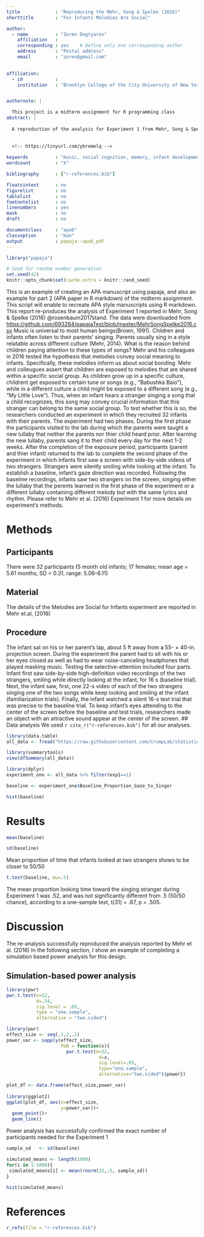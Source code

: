 ```yaml
---
title             : "Reproducing the Mehr, Song & Spelke (2016)"
shorttitle        : "For Infants Melodies Are Social"

author: 
  - name          : "Zoren Degtyarev"
    affiliation   : 
    corresponding : yes    # Define only one corresponding author
    address       : "Postal address"
    email         : "zoren@gmail.com"
 

affiliation:
  - id            : 
    institution   : "Brooklyn College of the City University of New York"


authornote: |

  This project is a midterm assignment for R programming class
abstract: |
  
  A reproduction of the analysis for Experiment 1 from Mehr, Song & Spelke (2016). Five month old infants were exposed to one of two novel songs containing different melodies with lyrics and rhythms being the same. Infants either heard the songs through a toy in which their parent's voice was recorded or heard it live by a friendly unfamiliar person initially and later through video recording. Infant's selective attention was tested by having them listen to two presentations of either familiar or unfamiliar songs. Infants payed attention to the familiar song, sung by their parent in the past. No infant preference was observed between the toy onto which parent's voice was recorde or a video recording of an unfamiliar person, briefly met by an infant initially. Infants in the later two conditions retained the memory of the melody for longer than 8 months. These findings suggest that songs performed by parents at home convey social meaning to a child.
  
  
  <!-- https://tinyurl.com/ybremelq -->
  
keywords          : "music, social cognition, memory, infant development, open data, open materials"
wordcount         : "X"

bibliography      : ["r-references.bib"]

floatsintext      : no
figurelist        : no
tablelist         : no
footnotelist      : no
linenumbers       : yes
mask              : no
draft             : no

documentclass     : "apa6"
classoption       : "man"
output            : papaja::apa6_pdf
---
```


```r
library("papaja")
```

```r
# Seed for random number generation
set.seed(42)
knitr::opts_chunk$set(cache.extra = knitr::rand_seed)
```

  This is an example of creating an APA manuscript using papaja, and also an example for part 2 (APA paper in R markdown) of the midterm assignment. This script will enable to recreate APA style manuscripts using R markdown. This report re-produces the analysis of Experiment 1  reported in Mehr, Song & Spelke (2016) @rosenbaum2017stand. The data were downloaded from [https://github.com/693284/papajaTest/blob/master/MehrSongSpelke2016.csv](https://github.com/693284/papajaTest/blob/master/MehrSongSpelke2016.csv)
   Music is universal to most human beings(Brown, 1991). Children and infants often listen to their parents' singing. Parents usually sing in a style relatable across different culture (Mehr, 2014). What is the reason behind children paying attention to these types of songs? Mehr and his colleagues in 2016 tested the hypothesis that melodies convey social meaning to infants. Specifically, these melodies inform us about social bonding. 
    Mehr and colleugues assert that children are exposed to melodies that are shared within a specific social group. As children grow up in a specific culture, childrent get exposed to certain tune or songs (e.g., “Babushka Baio”), while in a different culture a child might be exposed to a different song (e.g., "My Little Love"). Thus, when an infant hears a stranger singing a song that a child recognizes, this song may convey crucial information that this stranger can belong to the same social group.
    To test whether this is so, the researchers conducted an experiment in which they recruited 32 infants with their parents. The experiment had two phases. During the first phase the participants visited to the lab during which the parents were taught a new lullaby that neither the parents nor thier child heard prior. After learning the new lullaby, parents sang it to their child every day for the next 1-2 weeks. After the completion of the exposure period, participants (parent and thier infant) returned to the lab to complete the second phase of the experiment in which infants first saw a screen with side-by-side videos of two strangers. Strangers were silently smiling while looking at the infant. To establish a baseline, infant's gaze direction was recorded. Following the baseline recordings, infants saw two strangers on the screen, singing either the lullaby that the perents learned in the first phase of the experiment or a different lullaby containing different melody but with the same lyrics and rhythm. Please refer to Mehr et al. (2016) Experiment 1 for more details on experiment's methods.   

 
# Methods

## Participants
There were 32 participants (5 month old infants; 17 females; mean age = 5.61 months, SD = 0.31, range: 5.06–6.11)

## Material
The details of the Melodies are Social for Infants experiment are reported in Mehr et.al, (2016)

## Procedure
The infant sat on his or her parent’s lap, about 5 ft away from a 55- × 40-in. projection screen. During the experiment the parent had to sit with his or her eyes closed as well as had to wear noise-canceling headphones that played masking music. Testing the selective-attention included four parts. Infant first saw side-by-side high-definition video recordings of the two strangers, smiling while directly looking at the infant, for 16 s (baseline trial). Next, the infant saw, first, one 22-s video of each of the two strangers singing one of the two songs while keep looking and smiling at the infant (familiarization trials). Finally, the infant watched a silent 16-s test trial that was precise to the baseline trial. To keep infant's eyes attending to the center of the screen before the baseline and test trials, researchers made an object with an attractive sound appear at the center of the screen.
## Data analysis
We used `r cite_r("r-references.bib")` for all our analyses.
```r
library(data.table)
all_data <- fread("https://raw.githubusercontent.com/CrumpLab/statisticsLab/master/data/MehrSongSpelke2016.csv")
```

```r
library(summarytools)
view(dfSummary(all_data))
```
```r
library(dplyr)
experiment_one <- all_data %>% filter(exp1==1)
```

```r
baseline <- experiment_one$Baseline_Proportion_Gaze_to_Singer
```


```r
hist(baseline)
```
# Results
```r
mean(baseline)
```

```r
sd(baseline)
```
Mean proportion of time that infants looked at two strangers shows to be closer to 50/50
```r
t.test(baseline, mu=.5)
```

The mean proportion looking time toward the singing stranger during Experiment 1 was .52, and was not significantly different from .5 (50/50 chance), according to a one-sample test, t(31) = .67, p = .505.





# Discussion

The re-analysis successfully reproduced the analysis reported by Mehr et al. (2016) In the following section, I show an example of completing a simulation based power analysis for this design.

## Simulation-based power analysis
```r
library(pwr)
pwr.t.test(n=32,
           d=.54,
           sig.level = .05,
           type = "one.sample",
           alternative = "two.sided")
```
```r
library(pwr)
effect_size <- seq(.1,2,.1)
power_var <- sapply(effect_size,
                    FUN = function(x){
                      pwr.t.test(n=32,
                                  d=x,
                                  sig.level=.05,
                                  type="one.sample",
                                  alternative="two.sided")$power})

plot_df <- data.frame(effect_size,power_var)
                      
library(ggplot2)
ggplot(plot_df, aes(x=effect_size,
                    y=power_var))+
  geom_point()+
  geom_line()

```

Power analysis has successfully confirmed the exact number of participants needed for the Experiment 1

```r
sample_sd   <- sd(baseline)

simulated_means <- length(1000)
for(i in 1:1000){
 simulated_means[i] <- mean(rnorm(32,.5, sample_sd))
}

hist(simulated_means)
```
\newpage

# References
```r
r_refs(file = "r-references.bib")
```

\begingroup
\setlength{\parindent}{-0.5in}
\setlength{\leftskip}{0.5in}

<div id = "refs"></div>
\endgroup

